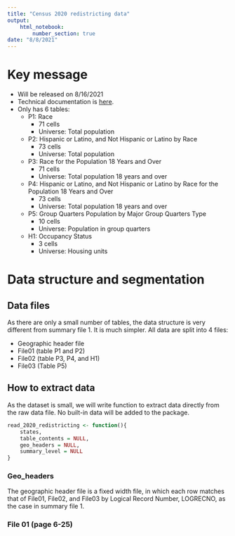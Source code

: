 ```yaml
---
title: "Census 2020 redistricting data"
output: 
    html_notebook:
        number_section: true
date: "8/8/2021"
---
```


# Key message
- Will be released on 8/16/2021
- Technical documentation is [here](https://www2.census.gov/programs-surveys/decennial/2020/technical-documentation/complete-tech-docs/summary-file/2020Census_PL94_171Redistricting_StatesTechDoc_English.pdf).
- Only has 6 tables:
    - P1: Race
        - 71 cells
        - Universe: Total population
    - P2: Hispanic or Latino, and Not Hispanic or Latino by Race
        - 73 cells
        - Universe: Total population
    - P3: Race for the Population 18 Years and Over
        - 71 cells
        - Universe: Total population 18 years and over
    - P4: Hispanic or Latino, and Not Hispanic or Latino by Race for the Population 18 Years and Over
        - 73 cells
        - Universe: Total population 18 years and over
    - P5: Group Quarters Population by Major Group Quarters Type
        - 10 cells
        - Universe: Population in group quarters
    - H1: Occupancy Status
        - 3 cells
        - Universe: Housing units

# Data structure and segmentation

## Data files
As there are only a small number of tables, the data structure is very different from summary file 1. It is much simpler. All data are split into 4 files:

- Geographic header file
- File01 (table P1 and P2)
- File02 (table P3, P4, and H1)
- File03 (Table P5)

## How to extract data

As the dataset is small, we will write function to extract data directly from the raw data file. No built-in data will be added to the package.

```r
read_2020_redistricting <- function(){
    states, 
    table_contents = NULL, 
    geo_headers = NULL,
    summary_level = NULL
}
```


### Geo_headers
The geographic header file is a fixed width file, in which each row matches that of File01, File02, and File03 by Logical Record Number, LOGRECNO, as the case in summary file 1.

### File 01 (page 6-25)

